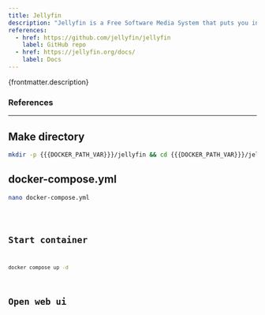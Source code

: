 ```yaml
---
title: Jellyfin
description: "Jellyfin is a Free Software Media System that puts you in control of managing and streaming your media. It is an alternative to the proprietary Emby and Plex, to provide media from a dedicated server to end-user devices via multiple apps."
references:
  - href: https://github.com/jellyfin/jellyfin
    label: GitHub repo
  - href: https://jellyfin.org/docs/
    label: Docs
---
```



<p>{frontmatter.description}</p>

### References

<ReferenceLinks references={frontmatter.references} />

---

## Make directory

```sh
mkdir -p {{{DOCKER_PATH_VAR}}}/jellyfin && cd {{{DOCKER_PATH_VAR}}}/jellyfin
```

## docker-compose.yml

```sh
nano docker-compose.yml
```

<Code lang="yml" title="docker-compose.yml" code={yaml} />

## Start container

```sh
docker compose up -d
```

## Open web ui

<OpenWebUI port="8096" />
